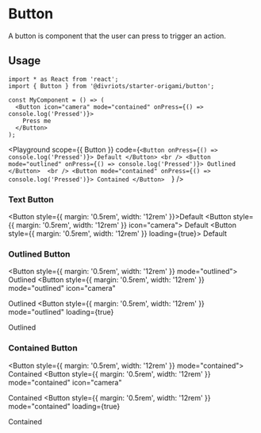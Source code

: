 

# Button

A button is component that the user can press to trigger an action.

## Usage

```tsx
import * as React from 'react';
import { Button } from '@divriots/starter-origami/button';

const MyComponent = () => (
  <Button icon="camera" mode="contained" onPress={() => console.log('Pressed')}>
    Press me
  </Button>
);
```

<Playground
  scope={{ Button }}
  code={`
<Button onPress={() => console.log('Pressed')}>
  Default
</Button>
<br />
<Button mode="outlined" onPress={() => console.log('Pressed')}>
  Outlined
</Button> 
<br />
<Button mode="contained" onPress={() => console.log('Pressed')}>
  Contained
</Button>  
`}
/>

### Text Button

<Button style={{ margin: '0.5rem', width: '12rem' }}>Default</Button>
<Button style={{ margin: '0.5rem', width: '12rem' }} icon="camera">
  Default
</Button>
<Button style={{ margin: '0.5rem', width: '12rem' }} loading={true}>
  Default
</Button>

### Outlined Button

<Button style={{ margin: '0.5rem', width: '12rem' }} mode="outlined">
  Outlined
</Button>
<Button
  style={{ margin: '0.5rem', width: '12rem' }}
  mode="outlined"
  icon="camera"
>
  Outlined
</Button>
<Button
  style={{ margin: '0.5rem', width: '12rem' }}
  mode="outlined"
  loading={true}
>
  Outlined
</Button>

### Contained Button

<Button style={{ margin: '0.5rem', width: '12rem' }} mode="contained">
  Contained
</Button>
<Button
  style={{ margin: '0.5rem', width: '12rem' }}
  mode="contained"
  icon="camera"
>
  Contained
</Button>
<Button
  style={{ margin: '0.5rem', width: '12rem' }}
  mode="contained"
  loading={true}
>
  Contained
</Button>
